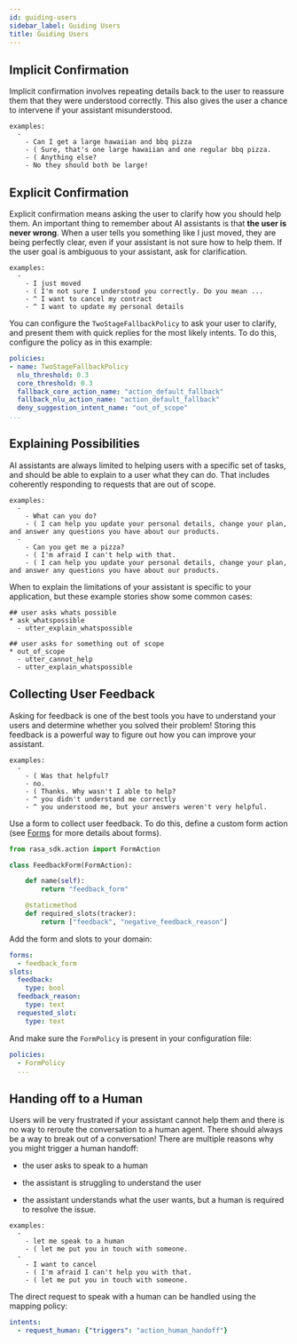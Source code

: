 ```yaml
---
id: guiding-users
sidebar_label: Guiding Users
title: Guiding Users
---
```


<a aria-hidden="true" tabIndex="-1" className="anchor enhancedAnchor" id="implicit-confirmation"></a>

## Implicit Confirmation

Implicit confirmation involves repeating details back to the user to reassure
them that they were understood correctly.
This also gives the user a chance to intervene if your assistant misunderstood.

```
examples:
  -
    - Can I get a large hawaiian and bbq pizza
    - ( Sure, that's one large hawaiian and one regular bbq pizza.
    - ( Anything else?
    - No they should both be large!
```
<a aria-hidden="true" tabIndex="-1" className="anchor enhancedAnchor" id="explicit-confirmation"></a>

## Explicit Confirmation

Explicit confirmation means asking the user to clarify how you should help them.
An important thing to remember about AI assistants is that **the user is never wrong**.
When a user tells you something like I just moved, they are being perfectly clear,
even if your assistant is not sure how to help them.
If the user goal is ambiguous to your assistant, ask for clarification.

```
examples:
  -
    - I just moved
    - ( I'm not sure I understood you correctly. Do you mean ...
    - ^ I want to cancel my contract
    - ^ I want to update my personal details
```
You can configure the `TwoStageFallbackPolicy` to ask your user to clarify,
and present them with quick replies for the most likely intents.
To do this, configure the policy as in this example:

```yaml
policies:
- name: TwoStageFallbackPolicy
  nlu_threshold: 0.3
  core_threshold: 0.3
  fallback_core_action_name: "action_default_fallback"
  fallback_nlu_action_name: "action_default_fallback"
  deny_suggestion_intent_name: "out_of_scope"
...
```

<a aria-hidden="true" tabIndex="-1" className="anchor enhancedAnchor" id="explaining-possibilities"></a>

## Explaining Possibilities

AI assistants are always limited to helping users with a specific set of
tasks, and should be able to explain to a user what they can do.
That includes coherently responding to requests that are out of scope.

```
examples:
  -
    - What can you do?
    - ( I can help you update your personal details, change your plan, and answer any questions you have about our products.
  -
    - Can you get me a pizza?
    - ( I'm afraid I can't help with that.
    - ( I can help you update your personal details, change your plan, and answer any questions you have about our products.
```
When to explain the limitations of your assistant is specific to your application,
but these example stories show some common cases:

```story
## user asks whats possible
* ask_whatspossible
  - utter_explain_whatspossible

## user asks for something out of scope
* out_of_scope
  - utter_cannot_help
  - utter_explain_whatspossible
```

## Collecting User Feedback

Asking for feedback is one of the best tools you have to understand
your users and determine whether you solved their problem!
Storing this feedback is a powerful way to figure out how you can improve your assistant.

```
examples:
  -
    - ( Was that helpful?
    - no.
    - ( Thanks. Why wasn't I able to help?
    - ^ you didn't understand me correctly
    - ^ you understood me, but your answers weren't very helpful.
```
Use a form to collect user feedback. To do this, define a custom form action
(see [Forms](../core/forms) for more details about forms).

```python
from rasa_sdk.action import FormAction

class FeedbackForm(FormAction):

    def name(self):
        return "feedback_form"

    @staticmethod
    def required_slots(tracker):
        return ["feedback", "negative_feedback_reason"]
```

Add the form and slots to your domain:

```yaml
forms:
  - feedback_form
slots:
  feedback:
    type: bool
  feedback_reason:
    type: text
  requested_slot:
    type: text
```

And make sure the `FormPolicy` is present in your configuration file:

```yaml
policies:
  - FormPolicy
  ...
```

## Handing off to a Human

Users will be very frustrated if your assistant cannot help them and there is no way to reroute
the conversation to a human agent. There should always be a way to break out of a conversation!
There are multiple reasons why you might trigger a human handoff:

* the user asks to speak to a human

* the assistant is struggling to understand the user

* the assistant understands what the user wants, but a human is required to resolve the issue.

```
examples:
  -
    - let me speak to a human
    - ( let me put you in touch with someone.
  -
    - I want to cancel
    - ( I'm afraid I can't help you with that.
    - ( let me put you in touch with someone.
```
The direct request to speak with a human can be handled using the mapping policy:

```yaml
intents:
  - request_human: {"triggers": "action_human_handoff"}
```
